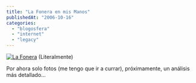 ```yaml
---
title: "La Fonera en mis Manos"
publishedAt: "2006-10-16"
categories: 
  - "blogosfera"
  - "internet"
  - "legacy"
---
```


[![La Fonera](http://static.flickr.com/94/271315284_9cb7b86115_m.jpg)](http://www.flickr.com/photos/ryck/271315284/ "Photo Sharing") (Literalmente)

Por ahora solo fotos (me tengo que ir a currar), próximamente, un análisis más detallado...
